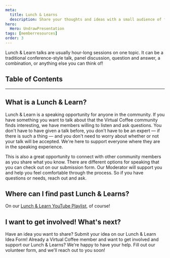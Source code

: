 ```yaml
---
meta:
  title: Lunch & Learns
  description: Share your thoughts and ideas with a small audience of friends!
hero:
  Hero: UndrawPresentation
tags: [memberresources]
order: 3
---
```



<TextContainer background="light" showBackToTopLink={false}>

<LeadText>

Lunch &amp; Learn talks are usually hour-long sessions on one topic. It can be a traditional conference-style talk, panel discussion, question and answer, a combination, or anything else you can think of!

</LeadText>

</TextContainer>

## Table of Contents

<TextContainer>

---

## What is a Lunch &amp; Learn?

Lunch &amp; Learn is a speaking opportunity for anyone in the community. If you have something you want to talk about that the Virtual Coffee community finds interesting, we have members willing to listen and ask questions. You don't have to have given a talk before, you don't have to be an expert — if there is such a thing — and you don't need to worry about whether or not your talk will be accepted. We're here to support everyone where they are in the speaking experience.

This is also a great opportunity to connect with other community members as you share what you know. There are different options for speaking that you can check out on our submission form. Our Moderator will support you and help you feel comfortable through the process. So if you have questions or needs, reach out and ask.

</TextContainer>

<TextContainer>

## Where can I find past Lunch &amp; Learns?

On our [Lunch &amp; Learn YouTube Playlist](https://www.youtube.com/playlist?list=PLh9uT23TA65idCyc_orC85RefgY_-fKsG), of course!

</TextContainer>

<TextContainer>

## I want to get involved! What's next?

Have an idea you want to share? Submit your idea on our <Link to="/lunch-and-learn-idea">Lunch &amp; Learn Idea Form</Link>!
Already a Virtual Coffee member and want to get involved and support our Lunch &amp; Learns? We're happy to have your help. Fill out <Link to="/resources/virtual-coffee/get-involved/paths-to-leadership#department-virtual-coffee-lunch--learns">our volunteer form</Link>, and we'll reach out to you soon!

</TextContainer>
